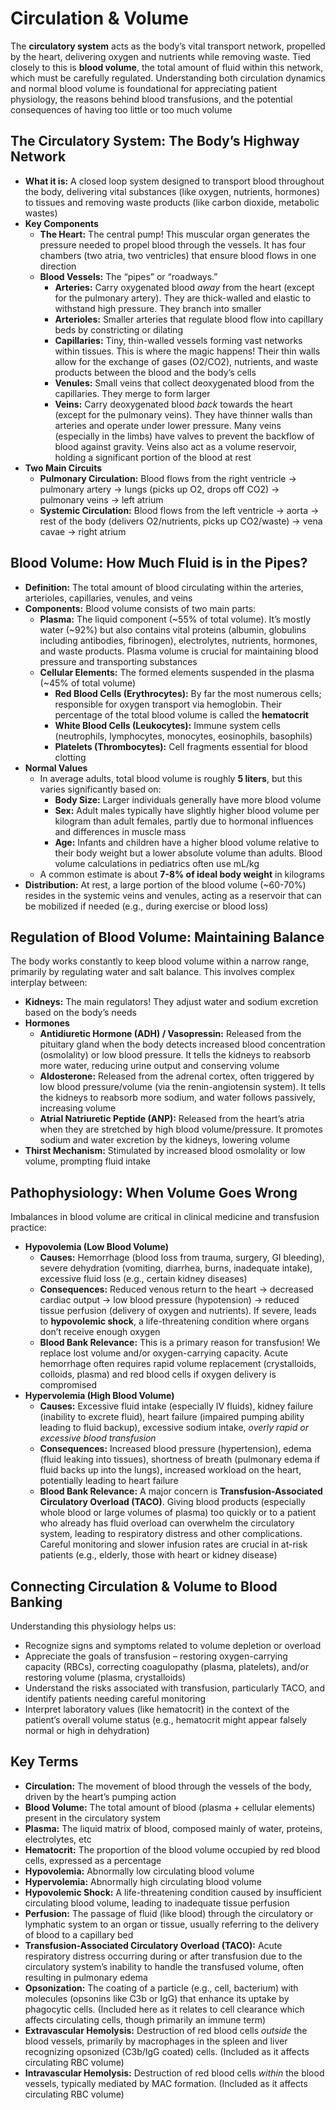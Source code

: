 # Circulation & Volume {-}

The **circulatory system** acts as the body's vital transport network, propelled by the heart, delivering oxygen and nutrients while removing waste. Tied closely to this is **blood volume**, the total amount of fluid within this network, which must be carefully regulated. Understanding both circulation dynamics and normal blood volume is foundational for appreciating patient physiology, the reasons behind blood transfusions, and the potential consequences of having too little or too much volume

## **The Circulatory System: The Body's Highway Network** {-}

*   **What it is:** A closed loop system designed to transport blood throughout the body, delivering vital substances (like oxygen, nutrients, hormones) to tissues and removing waste products (like carbon dioxide, metabolic wastes)
*   **Key Components**
    *   **The Heart:** The central pump! This muscular organ generates the pressure needed to propel blood through the vessels. It has four chambers (two atria, two ventricles) that ensure blood flows in one direction
    *   **Blood Vessels:** The "pipes" or "roadways."
        *   **Arteries:** Carry oxygenated blood *away* from the heart (except for the pulmonary artery). They are thick-walled and elastic to withstand high pressure. They branch into smaller
        *   **Arterioles:** Smaller arteries that regulate blood flow into capillary beds by constricting or dilating
        *   **Capillaries:** Tiny, thin-walled vessels forming vast networks within tissues. This is where the magic happens! Their thin walls allow for the exchange of gases (O2/CO2), nutrients, and waste products between the blood and the body's cells
        *   **Venules:** Small veins that collect deoxygenated blood from the capillaries. They merge to form larger
        *   **Veins:** Carry deoxygenated blood *back* towards the heart (except for the pulmonary veins). They have thinner walls than arteries and operate under lower pressure. Many veins (especially in the limbs) have valves to prevent the backflow of blood against gravity. Veins also act as a volume reservoir, holding a significant portion of the blood at rest
*   **Two Main Circuits**
    *   **Pulmonary Circulation:** Blood flows from the right ventricle -> pulmonary artery -> lungs (picks up O2, drops off CO2) -> pulmonary veins -> left atrium
    *   **Systemic Circulation:** Blood flows from the left ventricle -> aorta -> rest of the body (delivers O2/nutrients, picks up CO2/waste) -> vena cavae -> right atrium

## **Blood Volume: How Much Fluid is in the Pipes?** {-}

*   **Definition:** The total amount of blood circulating within the arteries, arterioles, capillaries, venules, and veins
*   **Components:** Blood volume consists of two main parts:
    *   **Plasma:** The liquid component (~55% of total volume). It's mostly water (~92%) but also contains vital proteins (albumin, globulins including antibodies, fibrinogen), electrolytes, nutrients, hormones, and waste products. Plasma volume is crucial for maintaining blood pressure and transporting substances
    *   **Cellular Elements:** The formed elements suspended in the plasma (~45% of total volume)
        *   **Red Blood Cells (Erythrocytes):** By far the most numerous cells; responsible for oxygen transport via hemoglobin. Their percentage of the total blood volume is called the **hematocrit**
        *   **White Blood Cells (Leukocytes):** Immune system cells (neutrophils, lymphocytes, monocytes, eosinophils, basophils)
        *   **Platelets (Thrombocytes):** Cell fragments essential for blood clotting
*   **Normal Values**
    *   In average adults, total blood volume is roughly **5 liters**, but this varies significantly based on:
        *   **Body Size:** Larger individuals generally have more blood volume
        *   **Sex:** Adult males typically have slightly higher blood volume per kilogram than adult females, partly due to hormonal influences and differences in muscle mass
        *   **Age:** Infants and children have a higher blood volume relative to their body weight but a lower absolute volume than adults. Blood volume calculations in pediatrics often use mL/kg
    *   A common estimate is about **7-8% of ideal body weight** in kilograms
*   **Distribution:** At rest, a large portion of the blood volume (~60-70%) resides in the systemic veins and venules, acting as a reservoir that can be mobilized if needed (e.g., during exercise or blood loss)

## **Regulation of Blood Volume: Maintaining Balance** {-}

The body works constantly to keep blood volume within a narrow range, primarily by regulating water and salt balance. This involves complex interplay between:

*   **Kidneys:** The main regulators! They adjust water and sodium excretion based on the body's needs
*   **Hormones**
    *   **Antidiuretic Hormone (ADH) / Vasopressin:** Released from the pituitary gland when the body detects increased blood concentration (osmolality) or low blood pressure. It tells the kidneys to reabsorb more water, reducing urine output and conserving volume
    *   **Aldosterone:** Released from the adrenal cortex, often triggered by low blood pressure/volume (via the renin-angiotensin system). It tells the kidneys to reabsorb more sodium, and water follows passively, increasing volume
    *   **Atrial Natriuretic Peptide (ANP):** Released from the heart's atria when they are stretched by high blood volume/pressure. It promotes sodium and water excretion by the kidneys, lowering volume
*   **Thirst Mechanism:** Stimulated by increased blood osmolality or low volume, prompting fluid intake

## **Pathophysiology: When Volume Goes Wrong** {-}

Imbalances in blood volume are critical in clinical medicine and transfusion practice:

*   **Hypovolemia (Low Blood Volume)**
    *   **Causes:** Hemorrhage (blood loss from trauma, surgery, GI bleeding), severe dehydration (vomiting, diarrhea, burns, inadequate intake), excessive fluid loss (e.g., certain kidney diseases)
    *   **Consequences:** Reduced venous return to the heart -> decreased cardiac output -> low blood pressure (hypotension) -> reduced tissue perfusion (delivery of oxygen and nutrients). If severe, leads to **hypovolemic shock**, a life-threatening condition where organs don't receive enough oxygen
    *   **Blood Bank Relevance:** This is a primary reason for transfusion! We replace lost volume and/or oxygen-carrying capacity. Acute hemorrhage often requires rapid volume replacement (crystalloids, colloids, plasma) and red blood cells if oxygen delivery is compromised
*   **Hypervolemia (High Blood Volume)**
    *   **Causes:** Excessive fluid intake (especially IV fluids), kidney failure (inability to excrete fluid), heart failure (impaired pumping ability leading to fluid backup), excessive sodium intake, *overly rapid or excessive blood transfusion*
    *   **Consequences:** Increased blood pressure (hypertension), edema (fluid leaking into tissues), shortness of breath (pulmonary edema if fluid backs up into the lungs), increased workload on the heart, potentially leading to heart failure
    *   **Blood Bank Relevance:** A major concern is **Transfusion-Associated Circulatory Overload (TACO)**. Giving blood products (especially whole blood or large volumes of plasma) too quickly or to a patient who already has fluid overload can overwhelm the circulatory system, leading to respiratory distress and other complications. Careful monitoring and slower infusion rates are crucial in at-risk patients (e.g., elderly, those with heart or kidney disease)

## **Connecting Circulation & Volume to Blood Banking** {-}

Understanding this physiology helps us:

*   Recognize signs and symptoms related to volume depletion or overload
*   Appreciate the goals of transfusion – restoring oxygen-carrying capacity (RBCs), correcting coagulopathy (plasma, platelets), and/or restoring volume (plasma, crystalloids)
*   Understand the risks associated with transfusion, particularly TACO, and identify patients needing careful monitoring
*   Interpret laboratory values (like hematocrit) in the context of the patient's overall volume status (e.g., hematocrit might appear falsely normal or high in dehydration)

## **Key Terms** {-}

*   **Circulation:** The movement of blood through the vessels of the body, driven by the heart's pumping action
*   **Blood Volume:** The total amount of blood (plasma + cellular elements) present in the circulatory system
*   **Plasma:** The liquid matrix of blood, composed mainly of water, proteins, electrolytes, etc
*   **Hematocrit:** The proportion of the blood volume occupied by red blood cells, expressed as a percentage
*   **Hypovolemia:** Abnormally low circulating blood volume
*   **Hypervolemia:** Abnormally high circulating blood volume
*   **Hypovolemic Shock:** A life-threatening condition caused by insufficient circulating blood volume, leading to inadequate tissue perfusion
*   **Perfusion:** The passage of fluid (like blood) through the circulatory or lymphatic system to an organ or tissue, usually referring to the delivery of blood to a capillary bed
*   **Transfusion-Associated Circulatory Overload (TACO):** Acute respiratory distress occurring during or after transfusion due to the circulatory system's inability to handle the transfused volume, often resulting in pulmonary edema
*   **Opsonization:** The coating of a particle (e.g., cell, bacterium) with molecules (opsonins like C3b or IgG) that enhance its uptake by phagocytic cells. (Included here as it relates to cell clearance which affects circulating cells, though primarily an immune term)
*   **Extravascular Hemolysis:** Destruction of red blood cells *outside* the blood vessels, primarily by macrophages in the spleen and liver recognizing opsonized (C3b/IgG coated) cells. (Included as it affects circulating RBC volume)
*   **Intravascular Hemolysis:** Destruction of red blood cells *within* the blood vessels, typically mediated by MAC formation. (Included as it affects circulating RBC volume)

